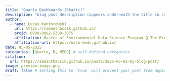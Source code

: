```yaml
---
title: "Quarto Dashboards (Static)"
description: "blog post description (appears underneath the title in smaller text) which is included on the listing page"
author:
  - name: Lucas Kantorowski
    url: https://samanthacsik.github.io/
    orcid: 0000-0002-5300-3075
    affiliation: Master of Environmental Data Science Program @ The Bren School (UCSB) & The National Center for Ecological Analysis & Synthesis
    affiliation-url: https://ucsb-meds.github.io/ 
date: 05-05-2025
categories: [Quarto, R, MEDS] # self-defined categories
citation: 
  url: https://samanthacsik.github.io/posts/2025-05-02-my-blog-post/ 
image: preview-image.png
draft: false # setting this to `true` will prevent your post from appearing on your listing page until you're ready!
---
```



